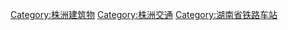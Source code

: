 [[Category:株洲建筑物|Category:株洲建筑物]]
[[Category:株洲交通|Category:株洲交通]]
[[Category:湖南省铁路车站|Category:湖南省铁路车站]]